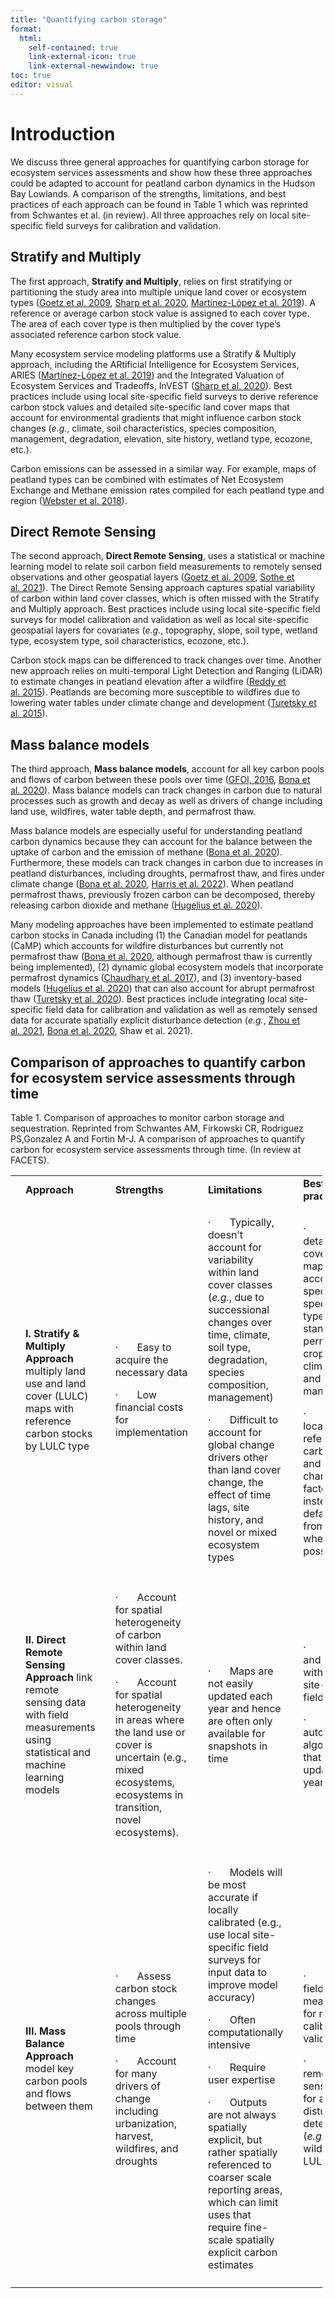 ```yaml
---
title: "Quantifying carbon storage"
format:
  html:
    self-contained: true
    link-external-icon: true
    link-external-newwindow: true
toc: true
editor: visual
---
```


# Introduction

We discuss three general approaches for quantifying carbon storage for ecosystem services assessments and show how these three approaches could be adapted to account for peatland carbon dynamics in the Hudson Bay Lowlands. A comparison of the strengths, limitations, and best practices of each approach can be found in Table 1 which was reprinted from Schwantes et al. (in review). All three approaches rely on local site-specific field surveys for calibration and validation.

::: panel-tabset
## Stratify and Multiply

The first approach, **Stratify and Multiply**, relies on first stratifying or partitioning the study area into multiple unique land cover or ecosystem types ([Goetz et al. 2009](https://cbmjournal.biomedcentral.com/articles/10.1186/1750-0680-4-2), [Sharp et al. 2020](https://storage.googleapis.com/releases.naturalcapitalproject.org/invest-userguide/latest/en/index.html), [Martínez-López et al. 2019](https://www.sciencedirect.com/science/article/pii/S0048969718338737)). A reference or average carbon stock value is assigned to each cover type. The area of each cover type is then multiplied by the cover type's associated reference carbon stock value.

Many ecosystem service modeling platforms use a Stratify & Multiply approach, including the ARtificial Intelligence for Ecosystem Services, ARIES ([Martínez-López et al. 2019](https://www.sciencedirect.com/science/article/pii/S0048969718338737)) and the Integrated Valuation of Ecosystem Services and Tradeoffs, InVEST ([Sharp et al. 2020](https://storage.googleapis.com/releases.naturalcapitalproject.org/invest-userguide/latest/en/index.html)). Best practices include using local site-specific field surveys to derive reference carbon stock values and detailed site-specific land cover maps that account for environmental gradients that might influence carbon stock changes (*e.g.*, climate, soil characteristics, species composition, management, degradation, elevation, site history, wetland type, ecozone, etc.).

Carbon emissions can be assessed in a similar way. For example, maps of peatland types can be combined with estimates of Net Ecosystem Exchange and Methane emission rates compiled for each peatland type and region ([Webster et al. 2018](https://link.springer.com/article/10.1186/s13021-018-0105-5)).

## Direct Remote Sensing

The second approach, **Direct Remote Sensing**, uses a statistical or machine learning model to relate soil carbon field measurements to remotely sensed observations and other geospatial layers ([Goetz et al. 2009](https://cbmjournal.biomedcentral.com/articles/10.1186/1750-0680-4-2), [Sothe et al. 2021](https://agupubs.onlinelibrary.wiley.com/doi/full/10.1029/2021GB007213)). The Direct Remote Sensing approach captures spatial variability of carbon within land cover classes, which is often missed with the Stratify and Multiply approach. Best practices include using local site-specific field surveys for model calibration and validation as well as local site-specific geospatial layers for covariates (*e.g.*, topography, slope, soil type, wetland type, ecosystem type, soil characteristics, ecozone, etc.).

Carbon stock maps can be differenced to track changes over time. Another new approach relies on multi-temporal Light Detection and Ranging (LiDAR) to estimate changes in peatland elevation after a wildfire ([Reddy et al. 2015](https://www.sciencedirect.com/science/article/pii/S0034425715301401)). Peatlands are becoming more susceptible to wildfires due to lowering water tables under climate change and development ([Turetsky et al. 2015](https://www.nature.com/articles/ngeo2325)).

## Mass balance models

The third approach, **Mass balance models**, account for all key carbon pools and flows of carbon between these pools over time ([GFOI, 2016](https://www.fs.usda.gov/research/treesearch/56461), [Bona et al. 2020](https://www.sciencedirect.com/science/article/pii/S0304380020302350)). Mass balance models can track changes in carbon due to natural processes such as growth and decay as well as drivers of change including land use, wildfires, water table depth, and permafrost thaw.

Mass balance models are especially useful for understanding peatland carbon dynamics because they can account for the balance between the uptake of carbon and the emission of methane ([Bona et al. 2020](https://www.sciencedirect.com/science/article/pii/S0304380020302350)). Furthermore, these models can track changes in carbon due to increases in peatland disturbances, including droughts, permafrost thaw, and fires under climate change ([Bona et al. 2020](https://www.sciencedirect.com/science/article/pii/S0304380020302350), [Harris et al. 2022](https://esajournals.onlinelibrary.wiley.com/doi/10.1002/fee.2437)). When peatland permafrost thaws, previously frozen carbon can be decomposed, thereby releasing carbon dioxide and methane ([Hugelius et al. 2020](https://www.pnas.org/doi/full/10.1073/pnas.1916387117)).

Many modeling approaches have been implemented to estimate peatland carbon stocks in Canada including (1) the Canadian model for peatlands (CaMP) which accounts for wildfire disturbances but currently not permafrost thaw ([Bona et al. 2020](https://www.sciencedirect.com/science/article/pii/S0304380020302350), although permafrost thaw is currently being implemented), (2) dynamic global ecosystem models that incorporate permafrost dynamics ([Chaudhary et al. 2017](https://bg.copernicus.org/articles/14/4023/2017/bg-14-4023-2017.pdf)), and (3) inventory-based models ([Hugelius et al. 2020](https://www.pnas.org/doi/full/10.1073/pnas.1916387117)) that can also account for abrupt permafrost thaw ([Turetsky et al. 2020](https://www.nature.com/articles/s41561-019-0526-0)). Best practices include integrating local site-specific field data for calibration and validation as well as remotely sensed data for accurate spatially explicit disturbance detection (*e.g.*, [Zhou et al. 2021](https://iopscience.iop.org/article/10.1088/1748-9326/abf06d/meta), [Bona et al. 2020](https://www.sciencedirect.com/science/article/pii/S0304380020302350), Shaw et al. 2021).
:::

## Comparison of approaches to quantify carbon for ecosystem service assessments through time

Table 1. Comparison of approaches to monitor carbon storage and sequestration. Reprinted from Schwantes AM, Firkowski CR, Rodriguez PS,Gonzalez A and Fortin M-J. A comparison of approaches to quantify carbon for ecosystem service assessments through time. (In review at FACETS).

+---+---------------------------------------------------------------------------------------------------------------------------------------+---+-------------------------------------------------------------------------------------------------------------------------------------------------------------------+---+-------------------------------------------------------------------------------------------------------------------------------------------------------------------------------------------------------+---+------------------------------------------------------------------------------------------------------------------------------------------------------------------+---+
|   | **Approach**                                                                                                                          |   | **Strengths**                                                                                                                                                     |   | **Limitations**                                                                                                                                                                                       |   | **Best practices**                                                                                                                                               |   |
+---+---------------------------------------------------------------------------------------------------------------------------------------+---+-------------------------------------------------------------------------------------------------------------------------------------------------------------------+---+-------------------------------------------------------------------------------------------------------------------------------------------------------------------------------------------------------+---+------------------------------------------------------------------------------------------------------------------------------------------------------------------+---+
|   | **I.** **Stratify & Multiply Approach** multiply land use and land cover (LULC) maps with reference carbon stocks by LULC type        |   | ·       Easy to acquire the necessary data                                                                                                                        |   | ·       Typically, doesn't account for variability within land cover classes (*e.g.*, due to successional changes over time, climate, soil type, degradation, species composition, management)        |   | ·       Use detailed land cover class maps that account for species-specific forest types, forest stand-age, permanent crop type, climate, soils, and management |   |
|   |                                                                                                                                       |   |                                                                                                                                                                   |   |                                                                                                                                                                                                       |   |                                                                                                                                                                  |   |
|   |                                                                                                                                       |   | ·       Low financial costs for implementation                                                                                                                    |   | ·       Difficult to account for global change drivers other than land cover change, the effect of time lags, site history, and novel or mixed ecosystem types                                        |   | ·       Use locally derived reference carbon stocks and stock change factors instead of default values from IPCC wherever possible                               |   |
+---+---------------------------------------------------------------------------------------------------------------------------------------+---+-------------------------------------------------------------------------------------------------------------------------------------------------------------------+---+-------------------------------------------------------------------------------------------------------------------------------------------------------------------------------------------------------+---+------------------------------------------------------------------------------------------------------------------------------------------------------------------+---+
|   |                                                                                                                                       |   |                                                                                                                                                                   |   |                                                                                                                                                                                                       |   |                                                                                                                                                                  |   |
+---+---------------------------------------------------------------------------------------------------------------------------------------+---+-------------------------------------------------------------------------------------------------------------------------------------------------------------------+---+-------------------------------------------------------------------------------------------------------------------------------------------------------------------------------------------------------+---+------------------------------------------------------------------------------------------------------------------------------------------------------------------+---+
|   | **II. Direct Remote Sensing Approach** link remote sensing data with field measurements using statistical and machine learning models |   | ·       Account for spatial heterogeneity of carbon within land cover classes.                                                                                    |   | ·       Maps are not easily updated each year and hence are often only available for snapshots in time                                                                                                |   | ·       Validate and calibrate with local site-specific field surveys                                                                                            |   |
|   |                                                                                                                                       |   |                                                                                                                                                                   |   |                                                                                                                                                                                                       |   |                                                                                                                                                                  |   |
|   |                                                                                                                                       |   | ·       Account for spatial heterogeneity in areas where the land use or cover is uncertain (e.g., mixed ecosystems, ecosystems in transition, novel ecosystems). |   |                                                                                                                                                                                                       |   | ·       Develop automated algorithms that are easily updated each year                                                                                           |   |
+---+---------------------------------------------------------------------------------------------------------------------------------------+---+-------------------------------------------------------------------------------------------------------------------------------------------------------------------+---+-------------------------------------------------------------------------------------------------------------------------------------------------------------------------------------------------------+---+------------------------------------------------------------------------------------------------------------------------------------------------------------------+---+
|   |                                                                                                                                       |   |                                                                                                                                                                   |   |                                                                                                                                                                                                       |   |                                                                                                                                                                  |   |
+---+---------------------------------------------------------------------------------------------------------------------------------------+---+-------------------------------------------------------------------------------------------------------------------------------------------------------------------+---+-------------------------------------------------------------------------------------------------------------------------------------------------------------------------------------------------------+---+------------------------------------------------------------------------------------------------------------------------------------------------------------------+---+
|   | **III. Mass Balance Approach** model key carbon pools and flows between them                                                          |   | ·       Assess carbon stock changes across multiple pools through time                                                                                            |   | ·       Models will be most accurate if locally calibrated (e.g., use local site-specific field surveys for input data to improve model accuracy)                                                     |   | ·       Integrate field measurements for model calibration and validation                                                                                        |   |
|   |                                                                                                                                       |   |                                                                                                                                                                   |   |                                                                                                                                                                                                       |   |                                                                                                                                                                  |   |
|   |                                                                                                                                       |   | ·       Account for many drivers of change including urbanization, harvest, wildfires, and droughts                                                               |   | ·       Often computationally intensive                                                                                                                                                               |   | ·       Integrate remote sensing data for accurate disturbance detection (*e.g.*, harvest, wildfires, LULC change)                                               |   |
|   |                                                                                                                                       |   |                                                                                                                                                                   |   |                                                                                                                                                                                                       |   |                                                                                                                                                                  |   |
|   |                                                                                                                                       |   |                                                                                                                                                                   |   | ·       Require user expertise                                                                                                                                                                        |   |                                                                                                                                                                  |   |
|   |                                                                                                                                       |   |                                                                                                                                                                   |   |                                                                                                                                                                                                       |   |                                                                                                                                                                  |   |
|   |                                                                                                                                       |   |                                                                                                                                                                   |   | ·       Outputs are not always spatially explicit, but rather spatially referenced to coarser scale reporting areas, which can limit uses that require fine-scale spatially explicit carbon estimates |   |                                                                                                                                                                  |   |
+---+---------------------------------------------------------------------------------------------------------------------------------------+---+-------------------------------------------------------------------------------------------------------------------------------------------------------------------+---+-------------------------------------------------------------------------------------------------------------------------------------------------------------------------------------------------------+---+------------------------------------------------------------------------------------------------------------------------------------------------------------------+---+
|   |                                                                                                                                       |   |                                                                                                                                                                   |   |                                                                                                                                                                                                       |   |                                                                                                                                                                  |   |
+---+---------------------------------------------------------------------------------------------------------------------------------------+---+-------------------------------------------------------------------------------------------------------------------------------------------------------------------+---+-------------------------------------------------------------------------------------------------------------------------------------------------------------------------------------------------------+---+------------------------------------------------------------------------------------------------------------------------------------------------------------------+---+
